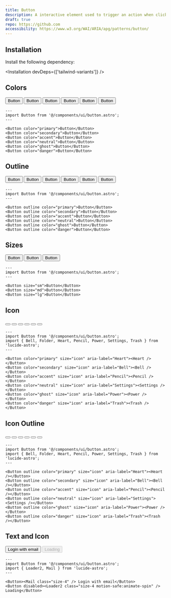 ```yaml
---
title: Button
description: A interactive element used to trigger an action when clicked or activated.
draft: true
repo: https://github.com
accessibility: https://www.w3.org/WAI/ARIA/apg/patterns/button/
---
```



## Installation

Install the following dependency:

<Installation devDeps={['tailwind-variants']} />

## Colors

<Showcase>
  <div slot="example" class="flex flex-wrap justify-center gap-6">
    <Button color="primary">Button</Button>
    <Button color="secondary">Button</Button>
    <Button color="accent">Button</Button>
    <Button color="neutral">Button</Button>
    <Button color="ghost">Button</Button>
    <Button color="danger">Button</Button>
  </div>
  
```astro
---
import Button from '@/components/ui/button.astro';
---

<Button color="primary">Button</Button>
<Button color="secondary">Button</Button>
<Button color="accent">Button</Button>
<Button color="neutral">Button</Button>
<Button color="ghost">Button</Button>
<Button color="danger">Button</Button>
```

</Showcase>

## Outline

<Showcase>
  <div slot="example" class="flex flex-wrap justify-center gap-6">
    <Button outline color="primary">Button</Button>
    <Button outline color="secondary">Button</Button>
    <Button outline color="accent">Button</Button>
    <Button outline color="neutral">Button</Button>
    <Button outline color="ghost">Button</Button>
    <Button outline color="danger">Button</Button>
  </div>

```astro
---
import Button from '@/components/ui/button.astro';
---

<Button outline color="primary">Button</Button>
<Button outline color="secondary">Button</Button>
<Button outline color="accent">Button</Button>
<Button outline color="neutral">Button</Button>
<Button outline color="ghost">Button</Button>
<Button outline color="danger">Button</Button>
```

</Showcase>

## Sizes

<Showcase>
  <div slot="example" class="flex flex-wrap gap-6 justify-center items-end">
    <Button size="sm">Button</Button>
    <Button size="md">Button</Button>
    <Button size="lg">Button</Button>
  </div>

```astro
---
import Button from '@/components/ui/button.astro';
---

<Button size="sm">Button</Button>
<Button size="md">Button</Button>
<Button size="lg">Button</Button>
```

</Showcase>

## Icon

<Showcase>
  <div slot="example" class="flex flex-wrap gap-6 justify-center">
    <Button color="primary" size="icon" aria-label="Heart"><Heart /></Button>
    <Button color="secondary" size="icon" aria-label="Bell"><Bell /></Button>
    <Button color="accent" size="icon" aria-label="Pencil"><Pencil /></Button>
    <Button color="neutral" size="icon" aria-label="Settings"><Settings /></Button>
    <Button color="ghost" size="icon" aria-label="Power"><Power /></Button>
    <Button color="danger" size="icon" aria-label="Trash"><Trash /></Button>
  </div>

```astro
---
import Button from '@/components/ui/button.astro';
import { Bell, Folder, Heart, Pencil, Power, Settings, Trash } from 'lucide-astro';
---

<Button color="primary" size="icon" aria-label="Heart"><Heart /></Button>
<Button color="secondary" size="icon" aria-label="Bell"><Bell /></Button>
<Button color="accent" size="icon" aria-label="Pencil"><Pencil /></Button>
<Button color="neutral" size="icon" aria-label="Settings"><Settings /></Button>
<Button color="ghost" size="icon" aria-label="Power"><Power /></Button>
<Button color="danger" size="icon" aria-label="Trash"><Trash /></Button>
```

</Showcase>

## Icon Outline

<Showcase>
  <div slot="example" class="flex flex-wrap gap-6 justify-center">
    <Button outline color="primary" size="icon" aria-label="Heart"><Heart /></Button>
    <Button outline color="secondary" size="icon" aria-label="Bell"><Bell /></Button>
    <Button outline color="accent" size="icon" aria-label="Pencil"><Pencil /></Button>
    <Button outline color="neutral" size="icon" aria-label="Settings"><Settings /></Button>
    <Button outline color="ghost" size="icon" aria-label="Power"><Power /></Button>
    <Button outline color="danger" size="icon" aria-label="Trash"><Trash /></Button>
  </div>

```astro
---
import Button from '@/components/ui/button.astro';
import { Bell, Folder, Heart, Pencil, Power, Settings, Trash } from 'lucide-astro';
---

<Button outline color="primary" size="icon" aria-label="Heart"><Heart /></Button>
<Button outline color="secondary" size="icon" aria-label="Bell"><Bell /></Button>
<Button outline color="accent" size="icon" aria-label="Pencil"><Pencil /></Button>
<Button outline color="neutral" size="icon" aria-label="Settings"><Settings /></Button>
<Button outline color="ghost" size="icon" aria-label="Power"><Power /></Button>
<Button outline color="danger" size="icon" aria-label="Trash"><Trash /></Button>
```

</Showcase>

## Text and Icon

<Showcase>
  <div slot="example" class="flex flex-wrap gap-6 justify-center">
    <Button><Mail class="size-4" /> Login with email</Button>
    <Button disabled><Loader2 class="size-4 motion-safe:animate-spin" /> Loading</Button>
  </div>

```astro
---
import Button from '@/components/ui/button.astro';
import { Loader2, Mail } from 'lucide-astro';
---

<Button><Mail class="size-4" /> Login with email</Button>
<Button disabled><Loader2 class="size-4 motion-safe:animate-spin" /> Loading</Button>
```

</Showcase>
